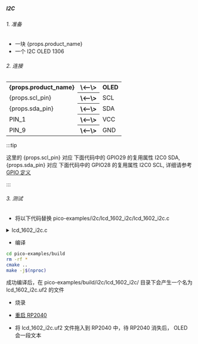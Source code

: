 ##### I2C

###### 1. 准备

- 一块 {props.product_name}
- 一个 I2C OLED 1306

###### 2. 连接

<table>
    <tr>
        <th>{props.product_name}</th>
        <th>\<--\></th>
        <th>OLED</th>
    </tr>
    <tr>
        <td>{props.scl_pin}</td>
        <th>\<--\></th>
        <td>SCL</td>
    </tr>
    <tr>
        <td>{props.sda_pin}</td>
        <th>\<--\></th>
        <td>SDA</td>
    </tr>
    <tr>
        <td>PIN_1</td>
        <th>\<--\></th>
        <td>VCC</td>
    </tr>
    <tr>
        <td>PIN_9</td>
        <th>\<--\></th>
        <td>GND</td>
    </tr>

</table>

:::tip

这里的 {props.scl_pin} 对应 下面代码中的 GPIO29 的复用属性 I2C0 SDA, {props.sda_pin} 对应 下面代码中的 GPIO28 的复用属性 I2C0 SCL, 详细请参考 <a href={props.gpio_definition}>GPIO 定义</a>

:::

###### 3. 测试

- 将以下代码替换 pico-examples/i2c/lcd_1602_i2c/lcd_1602_i2c.c

<details>

<summary>lcd_1602_i2c.c</summary>

```c

    #include <stdio.h>
    #include <string.h>
    #include "pico/stdlib.h"
    #include "hardware/i2c.h"
    #include "pico/binary_info.h"

    #define I2C_ID i2c0
    #define I2C_SDA_PIN 28
    #define I2C_SCL_PIN 29

    // commands
    const int LCD_CLEARDISPLAY = 0x01;
    const int LCD_RETURNHOME = 0x02;
    const int LCD_ENTRYMODESET = 0x04;
    const int LCD_DISPLAYCONTROL = 0x08;
    const int LCD_CURSORSHIFT = 0x10;
    const int LCD_FUNCTIONSET = 0x20;
    const int LCD_SETCGRAMADDR = 0x40;
    const int LCD_SETDDRAMADDR = 0x80;

    // flags for display entry mode
    const int LCD_ENTRYSHIFTINCREMENT = 0x01;
    const int LCD_ENTRYLEFT = 0x02;

    // flags for display and cursor control
    const int LCD_BLINKON = 0x01;
    const int LCD_CURSORON = 0x02;
    const int LCD_DISPLAYON = 0x04;

    // flags for display and cursor shift
    const int LCD_MOVERIGHT = 0x04;
    const int LCD_DISPLAYMOVE = 0x08;

    // flags for function set
    const int LCD_5x10DOTS = 0x04;
    const int LCD_2LINE = 0x08;
    const int LCD_8BITMODE = 0x10;

    // flag for backlight control
    const int LCD_BACKLIGHT = 0x08;

    const int LCD_ENABLE_BIT = 0x04;

    // By default these LCD display drivers are on bus address 0x27
    static int addr = 0x27;

    // Modes for lcd_send_byte
    #define LCD_CHARACTER  1
    #define LCD_COMMAND	0

    #define MAX_LINES	  2
    #define MAX_CHARS	  16

    /* Quick helper function for single byte transfers */
    void i2c_write_byte(uint8_t val) {
        i2c_write_blocking(I2C_ID, addr, &val, 1, false);
    }

    void lcd_toggle_enable(uint8_t val) {
        // Toggle enable pin on LCD display
        // We cannot do this too quickly or things don't work
    #define DELAY_US 600
        sleep_us(DELAY_US);
        i2c_write_byte(val | LCD_ENABLE_BIT);
        sleep_us(DELAY_US);
        i2c_write_byte(val & ~LCD_ENABLE_BIT);
        sleep_us(DELAY_US);
    }

    // The display is sent a byte as two separate nibble transfers
    void lcd_send_byte(uint8_t val, int mode) {
        uint8_t high = mode | (val & 0xF0) | LCD_BACKLIGHT;
        uint8_t low = mode | ((val << 4) & 0xF0) | LCD_BACKLIGHT;

        i2c_write_byte(high);
        lcd_toggle_enable(high);
        i2c_write_byte(low);
        lcd_toggle_enable(low);
    }

    void lcd_clear(void) {
        lcd_send_byte(LCD_CLEARDISPLAY, LCD_COMMAND);
    }

    // go to location on LCD
    void lcd_set_cursor(int line, int position) {
        int val = (line == 0) ? 0x80 + position : 0xC0 + position;
        lcd_send_byte(val, LCD_COMMAND);
    }

    static void inline lcd_char(char val) {
        lcd_send_byte(val, LCD_CHARACTER);
    }

    void lcd_string(const char *s) {
        while (*s) {
            lcd_char(*s++);
        }
    }

    void lcd- _init() {
        lcd_send_byte(0x03, LCD_COMMAND);
        lcd_send_byte(0x03, LCD_COMMAND);
        lcd_send_byte(0x03, LCD_COMMAND);
        lcd_send_byte(0x02, LCD_COMMAND);

        lcd_send_byte(LCD_ENTRYMODESET | LCD_ENTRYLEFT, LCD_COMMAND);
        lcd_send_byte(LCD_FUNCTIONSET | LCD_2LINE, LCD_COMMAND);
        lcd_send_byte(LCD_DISPLAYCONTROL | LCD_DISPLAYON, LCD_COMMAND);
        lcd_clear();
    }

    int main() {
        i2c_init(I2C_ID, 100 * 1000);
        gpio_set_function(I2C_SDA_PIN, GPIO_FUNC_I2C);
        gpio_set_function(I2C_SCL_PIN, GPIO_FUNC_I2C);
        gpio_pull_up(I2C_SDA_PIN);
        gpio_pull_up(I2C_SCL_PIN);
        // Make the I2C pins available to picotool
        bi_decl(bi_2pins_with_func(I2C_SDA_PIN, I2C_SCL_PIN, GPIO_FUNC_I2C));

        lcd_init();

        static char *message[] =
                {
                        "RP2040 by", "Raspberry Pi",
                        "A brand new", "microcontroller",
                        "Twin core M0", "Full C SDK",
                        "More power in", "your product",
                        "More beans", "than Heinz!"
                };

        while (1) {
            for (int m = 0; m < sizeof(message) / sizeof(message[0]); m += MAX_LINES) {
                for (int line = 0; line < MAX_LINES; line++) {
                    lcd_set_cursor(line, (MAX_CHARS / 2) - strlen(message[m + line]) / 2);
                    lcd_string(message[m + line]);
                }
                sleep_ms(2000);
                lcd_clear();
            }
        }
    }

```

</details>

- 编译

```bash
cd pico-examples/build
rm -rf *
cmake ..
make -j$(nproc)
```

成功编译后，在 pico-examples/build/i2c/lcd_1602_i2c/ 目录下会产生一个名为 lcd_1602_i2c.uf2 的文件

- 烧录

- <a href={props.flash_url}>重启 RP2040</a>

- 将 lcd_1602_i2c.uf2 文件拖入到 RP2040 中，待 RP2040 消失后， OLED 会一段文本

